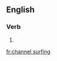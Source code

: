 ==English==

===Verb===
{{head|en|present participle}}

# {{present participle of|channel surf|lang=en|nocat=1}}

[[fr:channel surfing]]